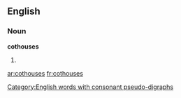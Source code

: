 ==English==

===Noun===
'''cothouses'''

# {{plural of|[[cothouse]]}}

[[Category:English words with consonant pseudo-digraphs]]

[[ar:cothouses]]
[[fr:cothouses]]